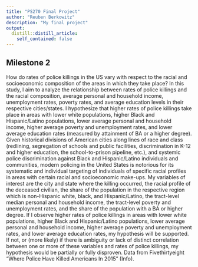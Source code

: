 ```yaml
---
title: "PS270 Final Project"
author: "Reuben Berkowitz"
description: "My final project"
output:
  distill::distill_article:
    self_contained: false
---
```




## Milestone 2

How do rates of police killings in the US vary with respect to the racial and socioeconomic composition of the areas in which they take place? In this study, I aim to analyze the relationship between rates of police killings and the racial composition, average personal and household income, unemployment rates, poverty rates, and average education levels in their respective cities/states. I hypothesize that higher rates of police killings take place in areas with lower white populations, higher Black and Hispanic/Latino populations, lower average personal and household income, higher average poverty and unemployment rates, and lower average education rates (measured by attainment of BA or a higher degree). Given historical divisions of American cities along lines of race and class (redlining, segregation of schools and public facilities, discrimination in K-12 and higher education, the school-to-prison pipeline, etc.), and systemic police discrimination against Black and Hispanic/Latino individuals and communities, modern policing in the United States is notorious for its systematic and individual targeting of individuals of specific racial profiles in areas with certain racial and socioeconomic make-ups. My variables of interest are the city and state where the killing occurred, the racial profile of the deceased civilian, the share of the population in the respective region which is non-Hispanic white, black, and Hispanic/Latino, the tract-level median personal and household income, the tract-level poverty and unemployment rates, and the share of the population with a BA or higher degree. If I observe higher rates of police killings in areas with lower white populations, higher Black and Hispanic/Latino populations, lower average personal and household income, higher average poverty and unemployment rates, and lower average education rates, my hypothesis will be supported. If not, or (more likely) if there is ambiguity or lack of distinct correlation between one or more of these variables and rates of police killings, my hypothesis would be partially or fully disproven. Data from Fivethirtyeight “Where Police Have Killed Americans In 2015” (Info).


